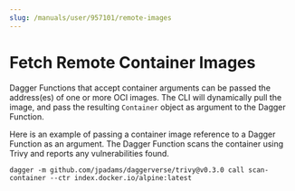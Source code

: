 ```yaml
---
slug: /manuals/user/957101/remote-images
---
```


# Fetch Remote Container Images

Dagger Functions that accept container arguments can be passed the address(es) of one or more OCI images. The CLI will dynamically pull the image, and pass the resulting `Container` object as argument to the Dagger Function.

Here is an example of passing a container image reference to a Dagger Function as an argument. The Dagger Function scans the container using Trivy and reports any vulnerabilities found.

```shell
dagger -m github.com/jpadams/daggerverse/trivy@v0.3.0 call scan-container --ctr index.docker.io/alpine:latest
```
